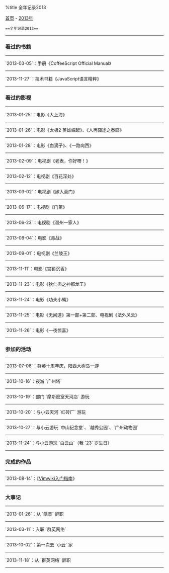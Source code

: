 %title 全年记录2013

[[../../index|首页]] - [[index|2013年]]
 ==全年记录2013==
----
===看过的书籍===
----
`2013-03-05`：手册《CoffeeScript Official Manual》
----
`2013-11-27`：技术书籍《JavaScript语言精粹》
----
===看过的影视===
----
`2013-01-25`：电影《大上海》
----
`2013-01-26`：电影《太极2 英雄崛起》、《人再囧途之泰囧》
----
`2013-01-28`：电影《血滴子》、《一路向西》
----
`2013-02-09`：电视剧《老表，你好嘢！》
----
`2013-02-12`：电视剧《百花深处》
----
`2013-03-02`：电视剧《嫁入豪门》
----
`2013-06-17`：电视剧《门第》
----
`2013-06-23`：电视剧《温州一家人》
----
`2013-08-04`：电影《毒战》
----
`2013-09-01`：电视剧《兰陵王》
----
`2013-11-11`：电影《宫锁沉香》
----
`2013-11-23`：电影《狄仁杰之神都龙王》
----
`2013-11-24`：电影《功夫小蝇》
----
`2013-11-25`：电影《无间道》第一部+第二部、电视剧《法外风云》
----
`2013-11-26`：电影《一夜惊喜》
----
===参加的活动===
----
`2013-07-06`：群英十周年庆，阳西大树岛一游
----
`2013-10-16`：夜游 `广州塔`
----
`2013-10-19`：部门 `摩斯密室天河店` 游玩
----
`2013-10-20`：与小云天河 `红砖厂` 游玩
----
`2013-10-27`：与小云游玩 `中山纪念堂`、`越秀公园`、`广州动物园`
----
`2013-11-24`：与小云游玩 `白云山`（我 `23` 岁生日）
----
===完成的作品===
----
`2013-08-14`：《[[../../code/vim/vimwiki_primer|Vimwiki入门指南]]》
----
===大事记===
----
`2013-01-26`：从 `皓景` 辞职
----
`2013-03-11`：入职 `群英网络`
----
`2013-10-02`：第一次去 `小云` 家
----
`2013-11-18`：从 `群英网络` 辞职
----
